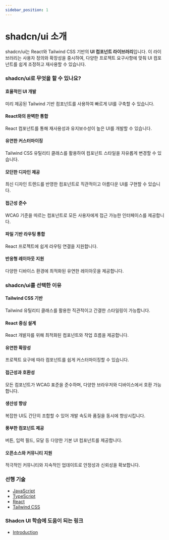 ```yaml
---
sidebar_position: 1
---
```


# shadcn/ui 소개

shadcn/ui는 React와 Tailwind CSS 기반의 **UI 컴포넌트 라이브러리**입니다. 이 라이브러리는 사용자 정의와 확장성을 중시하여, 다양한 프로젝트 요구사항에 맞춰 UI 컴포넌트를 쉽게 조정하고 재사용할 수 있습니다.

### shadcn/ui로 무엇을 할 수 있나요?

#### 효율적인 UI 개발

미리 제공된 Tailwind 기반 컴포넌트를 사용하여 빠르게 UI를 구축할 수 있습니다.

#### React와의 완벽한 통합

React 컴포넌트를 통해 재사용성과 유지보수성이 높은 UI를 개발할 수 있습니다.

#### 유연한 커스터마이징

Tailwind CSS 유틸리티 클래스를 활용하여 컴포넌트 스타일을 자유롭게 변경할 수 있습니다.

#### 모던한 디자인 제공

최신 디자인 트렌드를 반영한 컴포넌트로 직관적이고 아름다운 UI를 구현할 수 있습니다.

#### 접근성 준수

WCAG 기준을 따르는 컴포넌트로 모든 사용자에게 접근 가능한 인터페이스를 제공합니다.

#### 파일 기반 라우팅 통합

React 프로젝트에 쉽게 라우팅 연결을 지원합니다.

#### 반응형 레이아웃 지원

다양한 디바이스 환경에 최적화된 유연한 레이아웃을 제공합니다.

### shadcn/ui를 선택한 이유

#### Tailwind CSS 기반

Tailwind 유틸리티 클래스를 활용한 직관적이고 간결한 스타일링이 가능합니다.

#### React 중심 설계

React 개발자를 위해 최적화된 컴포넌트와 작업 흐름을 제공합니다.

#### 유연한 확장성

프로젝트 요구에 따라 컴포넌트를 쉽게 커스터마이징할 수 있습니다.

#### 접근성과 호환성

모든 컴포넌트가 WCAG 표준을 준수하며, 다양한 브라우저와 디바이스에서 호환 가능합니다.

#### 생산성 향상

복잡한 UI도 간단히 조합할 수 있어 개발 속도와 품질을 동시에 향상시킵니다.

#### 풍부한 컴포넌트 제공

버튼, 입력 필드, 모달 등 다양한 기본 UI 컴포넌트를 제공합니다.

#### 오픈소스와 커뮤니티 지원

적극적인 커뮤니티와 지속적인 업데이트로 안정성과 신뢰성을 확보합니다.

### 선행 기술

- [JavaScript](./../javascript/intro)
- [TypeScript](./../typescript/intro)
- [React](./../react/intro)
- [Tailwind CSS](./../tailwind-css/intro)

### Shadcn UI 학습에 도움이 되는 링크

- [Introduction](https://ui.shadcn.com/docs)
